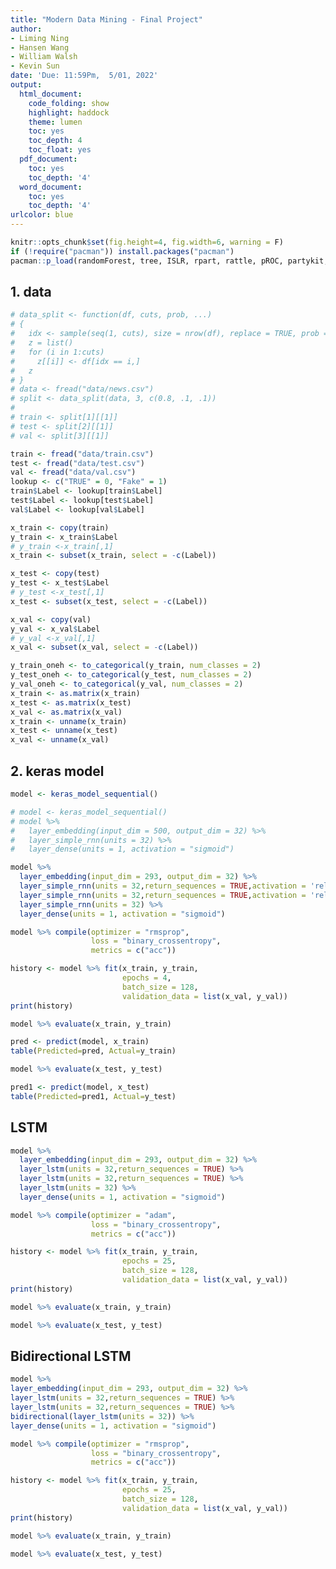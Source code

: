 ```yaml
---
title: "Modern Data Mining - Final Project"
author:
- Liming Ning
- Hansen Wang
- William Walsh
- Kevin Sun
date: 'Due: 11:59Pm,  5/01, 2022'
output:
  html_document:
    code_folding: show
    highlight: haddock
    theme: lumen
    toc: yes
    toc_depth: 4
    toc_float: yes
  pdf_document:
    toc: yes
    toc_depth: '4'
  word_document:
    toc: yes
    toc_depth: '4'
urlcolor: blue  
---
```


```r
knitr::opts_chunk$set(fig.height=4, fig.width=6, warning = F)
if (!require("pacman")) install.packages("pacman")
pacman::p_load(randomForest, tree, ISLR, rpart, rattle, pROC, partykit, ggplot2, glmnet, leaps, dplyr, keras, neuralnet, imager, ranger,tidyverse, car, data.table, summarytools, rpart.plot, r.part, tensorflow)
```

## 1. data

```r
# data_split <- function(df, cuts, prob, ...)
# {
#   idx <- sample(seq(1, cuts), size = nrow(df), replace = TRUE, prob = prob, ...)
#   z = list()
#   for (i in 1:cuts)
#     z[[i]] <- df[idx == i,]
#   z
# }
# data <- fread("data/news.csv")
# split <- data_split(data, 3, c(0.8, .1, .1))
# 
# train <- split[1][[1]]
# test <- split[2][[1]]
# val <- split[3][[1]]

train <- fread("data/train.csv")
test <- fread("data/test.csv")
val <- fread("data/val.csv")
lookup <- c("TRUE" = 0, "Fake" = 1)
train$Label <- lookup[train$Label]
test$Label <- lookup[test$Label]
val$Label <- lookup[val$Label]
```

```r
x_train <- copy(train)
y_train <- x_train$Label
# y_train <-x_train[,1]
x_train <- subset(x_train, select = -c(Label))

x_test <- copy(test)
y_test <- x_test$Label
# y_test <-x_test[,1]
x_test <- subset(x_test, select = -c(Label))

x_val <- copy(val)
y_val <- x_val$Label
# y_val <-x_val[,1]
x_val <- subset(x_val, select = -c(Label))

y_train_oneh <- to_categorical(y_train, num_classes = 2)
y_test_oneh <- to_categorical(y_test, num_classes = 2)
y_val_oneh <- to_categorical(y_val, num_classes = 2)
x_train <- as.matrix(x_train)
x_test <- as.matrix(x_test)
x_val <- as.matrix(x_val)
x_train <- unname(x_train)
x_test <- unname(x_test)
x_val <- unname(x_val)
```
## 2. keras model
```r
model <- keras_model_sequential()

# model <- keras_model_sequential()
# model %>%
#   layer_embedding(input_dim = 500, output_dim = 32) %>%
#   layer_simple_rnn(units = 32) %>% 
#   layer_dense(units = 1, activation = "sigmoid")

model %>%
  layer_embedding(input_dim = 293, output_dim = 32) %>%
  layer_simple_rnn(units = 32,return_sequences = TRUE,activation = 'relu') %>% 
  layer_simple_rnn(units = 32,return_sequences = TRUE,activation = 'relu') %>% 
  layer_simple_rnn(units = 32) %>% 
  layer_dense(units = 1, activation = "sigmoid")

model %>% compile(optimizer = "rmsprop",
                  loss = "binary_crossentropy",
                  metrics = c("acc"))

history <- model %>% fit(x_train, y_train,
                         epochs = 4,
                         batch_size = 128,
                         validation_data = list(x_val, y_val))
print(history)
```
```r
model %>% evaluate(x_train, y_train) 

pred <- predict(model, x_train) 
table(Predicted=pred, Actual=y_train)   

model %>% evaluate(x_test, y_test) 

pred1 <- predict(model, x_test) 
table(Predicted=pred1, Actual=y_test) 
```

## LSTM
```r
model %>%
  layer_embedding(input_dim = 293, output_dim = 32) %>%
  layer_lstm(units = 32,return_sequences = TRUE) %>% 
  layer_lstm(units = 32,return_sequences = TRUE) %>%
  layer_lstm(units = 32) %>%
  layer_dense(units = 1, activation = "sigmoid")

model %>% compile(optimizer = "adam",
                  loss = "binary_crossentropy",
                  metrics = c("acc"))

history <- model %>% fit(x_train, y_train,
                         epochs = 25,
                         batch_size = 128,
                         validation_data = list(x_val, y_val))
print(history)
```

```r
model %>% evaluate(x_train, y_train) 

model %>% evaluate(x_test, y_test) 
```
## Bidirectional LSTM
```r
model %>%
layer_embedding(input_dim = 293, output_dim = 32) %>%
layer_lstm(units = 32,return_sequences = TRUE) %>%
layer_lstm(units = 32,return_sequences = TRUE) %>%
bidirectional(layer_lstm(units = 32)) %>%
layer_dense(units = 1, activation = "sigmoid")

model %>% compile(optimizer = "rmsprop",
                  loss = "binary_crossentropy",
                  metrics = c("acc"))

history <- model %>% fit(x_train, y_train,
                         epochs = 25,
                         batch_size = 128,
                         validation_data = list(x_val, y_val))
print(history)
```

```r
model %>% evaluate(x_train, y_train) 

model %>% evaluate(x_test, y_test) 
```